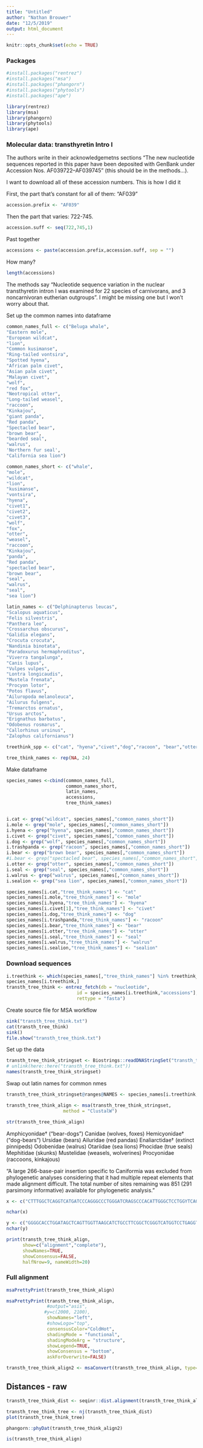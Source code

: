 ---
title: "Untitled"
author: "Nathan Brouwer"
date: "12/5/2019"
output: html_document
---

```{r setup, include=FALSE}
knitr::opts_chunk$set(echo = TRUE)
```

### Packages

```{r, warnings = F,message=F}
#install.packages("rentrez")
#install.packages("msa")
#install.packages("phangorn")
#install.packages("phytools")
#install.packages("ape")

library(rentrez)
library(msa)
library(phangorn)
library(phytools)
library(ape)
```



### Molecular data: transthyretin Intro I

The authors write in their acknowledgemetns sections "The new nucleotide sequences reported in this paper have been deposited with GenBank under Accession Nos. AF039722–AF039745" (this should be in the methods...).

I want to download all of these accession numbers.  This is how I did it

First, the part that's  constant for all of them: "AF039"
```{r}
accession.prefix <- "AF039"
```

Then the part that varies: 722-745.
```{r}
accession.suff <- seq(722,745,1)
```

Past together
```{r}
accessions <- paste(accession.prefix,accession.suff, sep = "")
```

How many?
```{r}
length(accessions)
```

The methods say "Nucleotide sequence variation in the nuclear transthyretin intron I was examined for 22 species of carnivorans, and 3 noncarnivoran eutherian outgroups".  I might be missing one but I won't worry about that.



Set up the common names into dataframe
```{r}
common_names_full <- c("Beluga whale",
"Eastern mole",
"European wildcat",
"lion",
"Common kusimanse",
"Ring-tailed vontsira",
"Spotted hyena",
"African palm civet",
"Asian palm civet",
"Malayan civet",
"wolf",
"red fox",
"Neotropical otter",
"Long-tailed weasel",
"raccoon",
"Kinkajou",
"giant panda",
"Red panda",
"Spectacled bear",
"brown bear",
"bearded seal",
"walrus",
'Northern fur seal',
"California sea lion")
```

```{r}
common_names_short <- c("whale",
"mole",
"wildcat",
"lion",
"kusimanse",
"vontsira",
"hyena",
"civet1",
"civet2",
"civet3",
"wolf",
"fox",
"otter",
"weasel",
"raccoon",
"Kinkajou",
"panda",
"Red panda",
"spectacled bear",
"brown bear",
"seal",
"walrus",
"seal",
"sea lion")
```


```{r}
latin_names <- c("Delphinapterus leucas",
"Scalopus aquaticus",
"Felis silvestris",
"Panthera leo",
"Crossarchus obscurus",
"Galidia elegans",
"Crocuta crocuta",
"Nandinia binotata",
"Paradoxurus hermaphroditus",
"Viverra tangalunga",
"Canis lupus",
"Vulpes vulpes",
"Lontra longicaudis",
"Mustela frenata",
"Procyon lotor",
"Potos flavus",
"Ailuropoda melanoleuca",
"Ailurus fulgens",
"Tremarctos ornatus",
"Ursus arctos",
"Erignathus barbatus",
"Odobenus rosmarus",
"Callorhinus ursinus",
"Zalophus californianus")
```


```{r}
treethink_spp <- c("cat", "hyena","civet","dog","racoon", "bear","otter","seal","walrus","sealion")
```


```{r}
tree_think_names <- rep(NA, 24)
```

Make dataframe
```{r}
species_names <-cbind(common_names_full,
                      common_names_short,
                      latin_names,
                      accessions,
                      tree_think_names)
```

```{r}

```


```{r}
i.cat <- grep("wildcat", species_names[,"common_names_short"])
i.mole <- grep("mole", species_names[,"common_names_short"])
i.hyena <- grep("hyena", species_names[,"common_names_short"])
i.civet <- grep("civet", species_names[,"common_names_short"])
i.dog <- grep("wolf", species_names[,"common_names_short"])
i.trashpanda <- grep("racoon", species_names[,"common_names_short"])
i.bear <- grep("brown bear", species_names[,"common_names_short"])
#i.bear <- grep("spectacled bear", species_names[,"common_names_short"])
i.otter <- grep("otter", species_names[,"common_names_short"])
i.seal <- grep("seal", species_names[,"common_names_short"])
i.walrus <- grep("walrus", species_names[,"common_names_short"])
i.sealion <- grep("sea lion", species_names[,"common_names_short"])

species_names[i.cat,"tree_think_names"] <- "cat"
species_names[i.mole,"tree_think_names"] <- "mole"
species_names[i.hyena,"tree_think_names"] <- "hyena"
species_names[i.civet[1],"tree_think_names"] <- "civet"
species_names[i.dog,"tree_think_names"] <- "dog"
species_names[i.trashpanda,"tree_think_names"] <- "racoon"
species_names[i.bear,"tree_think_names"] <- "bear"
species_names[i.otter,"tree_think_names"] <- "otter"
species_names[i.seal,"tree_think_names"] <- "seal"
species_names[i.walrus,"tree_think_names"] <- "walrus"
species_names[i.sealion,"tree_think_names"] <- "sealion"

```


### Download sequences



```{r}
i.treethink <- which(species_names[,"tree_think_names"] %in% treethink_spp)
species_names[i.treethink,]
transth_tree_think <- entrez_fetch(db = "nucleotide", 
                          id = species_names[i.treethink,"accessions"], 
                          rettype = "fasta")
```


Create source file for MSA workflow
```{r}
sink("transth_tree_think.txt")
cat(transth_tree_think)
sink()
file.show("transth_tree_think.txt")
```



Set up the data
```{r}
transth_tree_think_stringset <- Biostrings::readDNAStringSet("transth_tree_think.txt")
# unlink(here::here("transth_tree_think.txt"))
names(transth_tree_think_stringset)
```



Swap out latin names for common nmes

```{r}
transth_tree_think_stringset@ranges@NAMES <- species_names[i.treethink,"tree_think_names"]


```

```{r}
transth_tree_think_align <- msa(transth_tree_think_stringset,
                     method = "ClustalW")
```


```{r}
str(transth_tree_think_align)
```



 Amphicyonidae† ("bear-dogs")
 Canidae (wolves, foxes)
 Hemicyonidae† ("dog-bears")
 Ursidae (bears)
 Ailuridae (red pandas)
 Enaliarctidae† (extinct pinnipeds)
 Odobenidae (walrus)
 Otariidae (sea lions)
 Phocidae (true seals)
 Mephitidae (skunks)
 Mustelidae (weasels, wolverines)
 Procyonidae (raccoons, kinkajous)
 
 "A large 266-base-pair
insertion specific to Caniformia was excluded from
phylogenetic analyses considering that it had multiple
repeat elements that made alignment difficult. The
total number of sites remaining was 851 (291 parsimony
informative) available for phylogenetic analysis."
 
```{r}
x <- c("CTTTGGCTCAGGTCATGATCCCAGGGCCCTGGGATCRAGSCCCACATTGGGCTCCTGGYTCAGGAGGGAACCTGCT--TCTCCCTCTCCCTGCTG----CTCCCTGTGCTTGTGCTCTCTCTCTCTC------AAATAAA----GAAAATCTTAAAATAA--------GAAAAAGAATAGATTCTGTCACTCTTACCAGTTTTGTTGACCTCTCACTGGC")

nchar(x)
```
 
 
```{r}
y <- c("GGGGCACCTGGATAGCTCAGTTGGTTAAGCATCTGCCTTCGGCTCGGGTCATGGTCCTGAGGTCTTGAGATCAAGTCCCACATCGGGCTCCCTGCTCCACGGGAAGCCTGCTTCTCCCTCTCCCTCTGCCTGTCACTCCCCCAGGTTGTGCTCTCCCTCCTTCTGTC--AAATAAATAAATGAAATCTGAAAATTTTTTAAAAATGAAAAGAATAGATCCTTTCCCTCTTATCACTTTTGTTGACTTCTTTATGGC")
nchar(y)
```
 
```{r}
print(transth_tree_think_align, 
      show=c("alignment","complete"), 
      showNames=TRUE, 
      showConsensus=FALSE, 
      halfNrow=9, nameWidth=20)
```

### Full alignment
```{r}
msaPrettyPrint(transth_tree_think_align)

msaPrettyPrint(transth_tree_think_align, 
               #output="asis", 
              #y=c(2000, 2100),
               showNames="left", 
               #showLogo="top",
               consensusColor="ColdHot", 
               shadingMode = "functional",
               shadingModeArg = "structure",
               showLegend=TRUE,
               showConsensus = "bottom",
               askForOverwrite=FALSE)
```


```{r}
transth_tree_think_align2 <- msaConvert(transth_tree_think_align, type="seqinr::alignment")
```

## Distances - raw

```{r}
transth_tree_think_dist <- seqinr::dist.alignment(transth_tree_think_align2, "similarity")
```


```{r}

transth_tree_think_tree <- nj(transth_tree_think_dist)
plot(transth_tree_think_tree)
```

```{r}
phangorn::phyDat(transth_tree_think_align2)

is(transth_tree_think_align)
```
